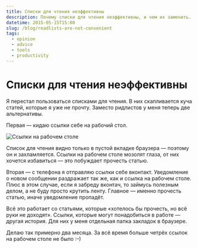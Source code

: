 ```yaml
---
title: Списки для чтения неэффективны
description: Почему списки для чтения неэффективны, и чем их заменить.
datetime: 2015-05-15T15:00
slug: /blog/readlists-are-not-convenient
tags:
  - opinion
  - advice
  - tools
  - productivity
---
```


# Списки для чтения неэффективны

Я перестал пользоваться списками для чтения. В них скапливается куча статей, которые я уже не прочту. Заместо ридлистов у меня теперь две альтернативы.

Первая — кидаю ссылки себе на рабочий стол.

![Ссылки на рабочем столе](/img/blog/readlist.png)

Список для чтения видно только в пустой вкладке браузера — поэтому он и захламляется. Ссылки на рабочем столе мозолят глаза, от них хочется избавиться — это побуждает прочесть статью.

Вторая — с телефона я отправляю ссылки себе вконтакт. Уведомление о новом сообщении раздражает так же, как и ссылка на рабочем столе. Плюс в этом случае, если я забреду вконтач, то займусь полезным делом, а не буду просто крутить ленту. Главное — именно прочесть статью, иначе уведомление пропадёт.

Всё это работает со статьями, которые «хотелось бы прочесть, но всё руки не доходят». Ссылки, которые могут понадобиться в работе — другая история. Для них у меня отдельная папка закладок в браузере.

Делаю так примерно два месяца. За всё время больше четрёх ссылок на рабочем столе не было <nobr>:–)</nobr>

